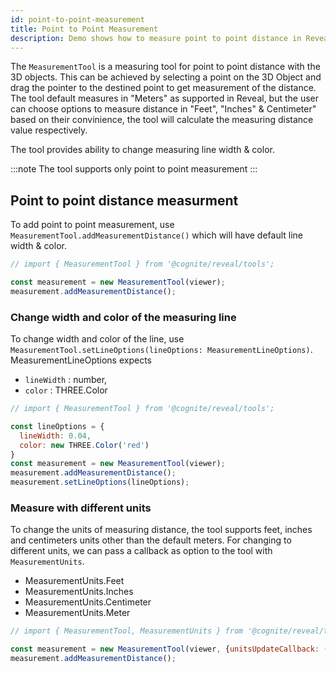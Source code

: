 ```yaml
---
id: point-to-point-measurement
title: Point to Point Measurement
description: Demo shows how to measure point to point distance in Reveal.
---
```



The `MeasurementTool` is a measuring tool for point to point distance with the 3D objects.
This can be achieved by selecting a point on the 3D Object and drag the pointer to the destined point to get measurement of the distance.
The tool default measures in "Meters" as supported in Reveal, but the user can choose options to measure distance in "Feet", "Inches" & Centimeter"
based on their convinience, the tool will calculate the measuring distance value respectively.

The tool provides ability to change measuring line width & color.

:::note
The tool supports only point to point measurement
:::

<DemoWrapper name="Cognite3DViewerDemo" />

## Point to point distance measurment
To add point to point measurement, use `MeasurementTool.addMeasurementDistance()` which will have default line width & color.

```jsx runnable
// import { MeasurementTool } from '@cognite/reveal/tools';

const measurement = new MeasurementTool(viewer);
measurement.addMeasurementDistance();
```

### Change width and color of the measuring line
To change width and color of the line, use `MeasurementTool.setLineOptions(lineOptions: MeasurementLineOptions)`. MeasurementLineOptions expects
  - `lineWidth` : number,
  - `color` : THREE.Color

```jsx runnable
// import { MeasurementTool } from '@cognite/reveal/tools';

const lineOptions = {
  lineWidth: 0.04,
  color: new THREE.Color('red')
}
const measurement = new MeasurementTool(viewer);
measurement.addMeasurementDistance();
measurement.setLineOptions(lineOptions);
```

### Measure with different units
To change the units of measuring distance, the tool supports feet, inches and centimeters units other than the default meters. For changing to different
units, we can pass a callback as option to the tool with `MeasurementUnits`.
  - MeasurementUnits.Feet
  - MeasurementUnits.Inches
  - MeasurementUnits.Centimeter
  - MeasurementUnits.Meter

```jsx runnable
// import { MeasurementTool, MeasurementUnits } from '@cognite/reveal/tools';

const measurement = new MeasurementTool(viewer, {unitsUpdateCallback: () => { return MeasurementUnits.Feet}});
measurement.addMeasurementDistance();
```